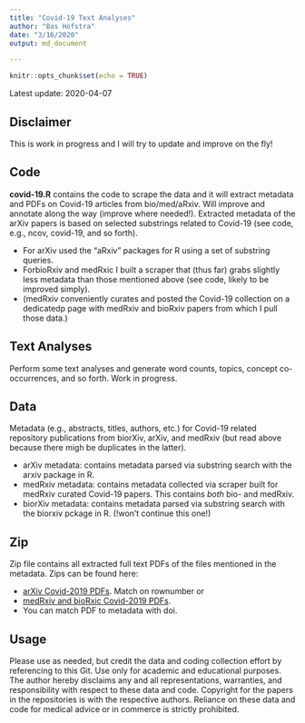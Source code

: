 ```yaml
---
title: "Covid-19 Text Analyses"
author: "Bas Hofstra"
date: "3/16/2020"
output: md_document

---
```


```r
knitr::opts_chunk$set(echo = TRUE)
```

Latest update: 2020-04-07

## Disclaimer
This is work in progress and I will try to update and improve on the fly!

## Code
**covid-19.R** contains the code to scrape the data and it will extract metadata and PDFs on Covid-19 articles from bio/med/aRxiv. Will improve and annotate along the way (improve where needed!). Extracted metadata of the arXiv papers is based on selected substrings related to Covid-19 (see code, e.g., ncov, covid-19, and so forth).

* For arXiv used the "aRxiv" packages for R using a set of substring queries.
* ForbioRxiv and medRxic I built a scraper that (thus far) grabs slightly less metadata than those mentioned above (see code, likely to be improved simply).
* (medRxiv conveniently curates and posted the Covid-19 collection on a dedicatedp page with medRxiv and bioRxiv papers from which I pull those data.)

## Text Analyses
Perform some text analyses and generate word counts, topics, concept co-occurrences, and so forth. Work in progress.

## Data
Metadata (e.g., abstracts, titles, authors, etc.) for Covid-19 related repository publications from biorXiv, arXiv, and medRxiv (but read above because there migh be duplicates in the latter).

* arXiv metadata: contains metadata parsed via substring search with the arxiv package in R.
* medRxiv metadata: contains metadata collected via scraper built for medRxiv curated Covid-19 papers. This contains *both* bio- and medRxiv.
* biorXiv metadata: contains metadata parsed via substring search with the biorxiv pckage in R. (!won't continue this one!)

## Zip
Zip file contains all extracted full text PDFs of the files mentioned in the metadata. Zips can be found here:

* [arXiv Covid-2019 PDFs](https://stanford.box.com/v/arxiv-covid-19-20200407). Match on rownumber or
* [medRxiv and bioRxic Covid-2019 PDFs](https://stanford.box.com/v/med-bio-rxiv-covid-19-20200407).
* You can match PDF to metadata with doi.

## Usage
Please use as needed, but credit the data and coding collection effort by referencing to this Git. Use only for academic and educational purposes. The author hereby disclaims any and all representations, warranties, and responsibility with respect to these data and code. Copyright for the papers in the repositories is with the respective authors. Reliance on these data and code for medical advice or in commerce is strictly prohibited. 